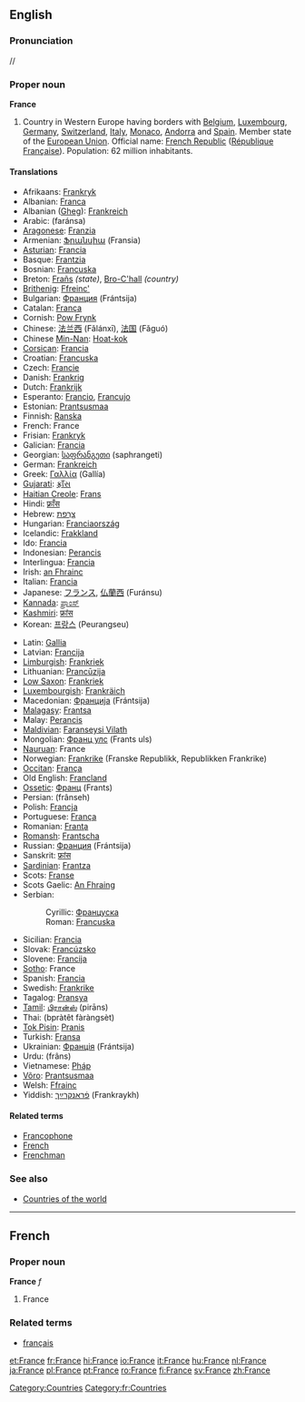 ==English==

{{rank|mine|wild|front|576|France|London|save|length}}

{{wikipedia}}
===Pronunciation===
/{{IPAchar|ˈfɹɑːns}}/

===Proper noun===
'''France'''

# Country in Western Europe having borders with [[Belgium]], [[Luxembourg]], [[Germany]], [[Switzerland]], [[Italy]], [[Monaco]], [[Andorra]] and [[Spain]]. Member state of the [[European Union]]. Official name: [[French Republic]] ([[République Française]]). Population: 62 million inhabitants.

====Translations====
{{top}}
*Afrikaans: [[Frankryk]]
*Albanian: [[Franca]]
*Albanian ([[Gheg]]): [[Frankreich]]
*Arabic: {{ARchar|[[فرنسا|فَرَنسَا]]}} (faránsa) {{f}}
*[[Aragonese]]: [[Franzia]] {{f}}
*Armenian: [[Ֆրանսիա]] (Fransia)
*[[Asturian]]: [[Francia]] {{f}}
*Basque: [[Frantzia]]
*Bosnian: [[Francuska]] {{f}}
*Breton: [[Frañs]] ''(state)'', [[Bro-C'hall]] ''(country)''
*[[Brithenig]]: [[Ffreinc']]
*Bulgarian: [[Франция]] (Frántsija) {{f}}
*Catalan: [[França]] {{f}}
*Cornish: [[Pow Frynk]]
*Chinese: [[法兰西]] (Fǎlánxī), [[法国]] (Fǎguó)
*Chinese [[Min-Nan]]: [[Hoat-kok]]
*[[Corsican]]: [[Francia]] {{f}}
*Croatian: [[Francuska]] {{f}}
*Czech: [[Francie]]
*Danish: [[Frankrig]]
*Dutch: [[Frankrijk]] {{n}}
*Esperanto: [[Francio]], [[Francujo]]
*Estonian: [[Prantsusmaa]]
*Finnish: [[Ranska]]
*French: France {{f}}
*Frisian: [[Frankryk]]
*Galician: [[Francia]] {{f}}
*Georgian: [[საფრანგეთი]] (saphrangeti)
*German: [[Frankreich]] {{n}}
*Greek: [[Γαλλία]] (Gallía) {{f}}
*[[Gujarati]]: [[ફ્રાઁસ]]
*[[Haitian Creole]]: [[Frans]]
*Hindi: [[फ़्राँस]]
*Hebrew: [[צרפת|צָרְפַת]] {{IPAchar|(Tzorfat; ''classical'' Ṣārəphath)}}
*Hungarian: [[Franciaország]]
*Icelandic: [[Frakkland]]
*Ido: [[Francia]]
*Indonesian: [[Perancis]]
*Interlingua: [[Francia]]
*Irish: [[an Fhrainc]] {{f}}
*Italian: [[Francia]] {{f}}
*Japanese: [[フランス]], [[仏蘭西]] (Furánsu)
*[[Kannada]]: [[ಪ್ರಾಂಸ್]]
*[[Kashmiri]]: [[फ्रांस]]
*Korean: [[프랑스]] (Peurangseu)
{{mid}}
*Latin: [[Gallia]] {{f}}
*Latvian: [[Francija]] {{f}}
*[[Limburgish]]: [[Frankriek]]
*Lithuanian: [[Prancūzija]]
*[[Low Saxon]]: [[Frankriek]]
*[[Luxembourgish]]: [[Frankräich]]
*Macedonian: [[Франција]] (Frántsija) {{f}}
*[[Malagasy]]: [[Frantsa]]
*Malay: [[Perancis]]
*[[Maldivian]]: [[Faranseysi Vilath]]
*Mongolian: [[Франц улс]] (Frants uls)
*[[Nauruan]]: France
*Norwegian: [[Frankrike]] (Franske Republikk, Republikken Frankrike)
*[[Occitan]]: [[França]]
*Old English: [[Francland]]
*[[Ossetic]]: [[Франц]] (Frants)
*Persian: {{FAchar|[[فرانسه]]}} (frânseh)
*Polish: [[Francja]] {{f}}
*Portuguese: [[França]] {{f}}
*Romanian: [[Franţa]] {{f}}
*[[Romansh]]: [[Frantscha]]
*Russian: [[Франция]] (Frántsija) {{f}}
*Sanskrit: [[फ्रांस]]
*[[Sardinian]]: [[Frantza]]
*Scots: [[Franse]]
*Scots Gaelic: [[An Fhraing]]
*Serbian:
*:Cyrillic: [[Француска]] {{f}}
*:Roman: [[Francuska#Serbian|Francuska]] {{f}}
*Sicilian: [[Francia]] {{f}}
*Slovak: [[Francúzsko]]
*Slovene: [[Francija]] {{f}}
*[[Sotho]]: France
*Spanish: [[Francia]] {{f}}
*Swedish: [[Frankrike]]
*Tagalog: [[Pransya]]
*[[Tamil]]: [[பிரான்ஸ்]] (pirāns)
*Thai: {{THchar|[[ประเทศฝรั่งเศส]]}} (bpràtêt fàràngsèt)
*[[Tok Pisin]]: [[Pranis]]
*Turkish: [[Fransa]]
*Ukrainian: [[Франція]] (Frántsija) {{f}}
*Urdu: {{FAchar|[[فرانس]]}} (frâns)
*Vietnamese: [[Pháp]]
*[[Võro]]: [[Prantsusmaa]]
*Welsh: [[Ffrainc]] {{f}}
*Yiddish: [[פֿראַנקרײַך]] (Frankraykh)
{{bottom}}

====Related terms====
*[[Francophone]]
*[[French]]
*[[Frenchman]]

===See also===
*[[Countries of the world]]


----

==French==
===Proper noun===
'''France''' ''f''

# France

===Related terms===
*[[français]]
[[Category:Countries]]
[[Category:fr:Countries]]

[[et:France]]
[[fr:France]]
[[hi:France]]
[[io:France]]
[[it:France]]
[[hu:France]]
[[nl:France]]
[[ja:France]]
[[pl:France]]
[[pt:France]]
[[ro:France]]
[[fi:France]]
[[sv:France]]
[[zh:France]]